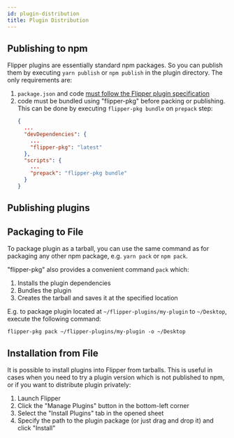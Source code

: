 ```yaml
---
id: plugin-distribution
title: Plugin Distribution
---
```



<OssOnly>

## Publishing to npm

Flipper plugins are essentially standard npm packages. So you can publish them by executing `yarn publish` or `npm publish` in the plugin directory. The only requirements are:

1. `package.json` and code [must follow the Flipper plugin specification](desktop-plugin-structure.mdx#plugin-definition)
2. code must be bundled using "flipper-pkg" before packing or publishing. This can be done by executing `flipper-pkg bundle` on `prepack` step:
    ```json
    {
      ...
      "devDependencies": {
        ...
        "flipper-pkg": "latest"
      },
      "scripts": {
        ...
        "prepack": "flipper-pkg bundle"
      }
    }
    ```

</OssOnly>

<FbInternalOnly>

## Publishing plugins

<FbPluginReleases />

</FbInternalOnly>

## Packaging to File

To package plugin as a tarball, you can use the same command as for packaging any other npm package, e.g. `yarn pack` or `npm pack`.

"flipper-pkg" also provides a convenient command `pack` which:

1. Installs the plugin dependencies
2. Bundles the plugin
3. Creates the tarball and saves it at the specified location

E.g. to package plugin located at `~/flipper-plugins/my-plugin` to `~/Desktop`, execute the following command:
```
flipper-pkg pack ~/flipper-plugins/my-plugin -o ~/Desktop
```

## Installation from File

It is possible to install plugins into Flipper from tarballs. This is useful in cases when you need to try a plugin version which is not published to npm, or if you want to distribute plugin privately:

1. Launch Flipper
2. Click the "Manage Plugins" button in the bottom-left corner
3. Select the "Install Plugins" tab in the opened sheet
4. Specify the path to the plugin package (or just drag and drop it) and click "Install"
